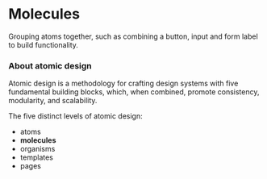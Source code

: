 <Meta title="Molecules/Intro" />

# Molecules
 
Grouping atoms together, such as combining a button, input and form label to build functionality.

### About atomic design
Atomic design is a methodology for crafting design systems with five fundamental building blocks, which, when combined, promote consistency, modularity, and scalability.

The five distinct levels of atomic design:
 - atoms
 - <b>molecules</b>
 - organisms
 - templates
 - pages 

